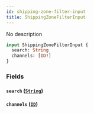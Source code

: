 ```yaml
---
id: shipping-zone-filter-input
title: ShippingZoneFilterInput
---
```



No description

```graphql
input ShippingZoneFilterInput {
  search: String
  channels: [ID!]
}
```


### Fields

#### `search` ([`String`](../../../developer/api-reference/scalars/string))




#### `channels` ([`ID`](../../../developer/api-reference/scalars/id))






